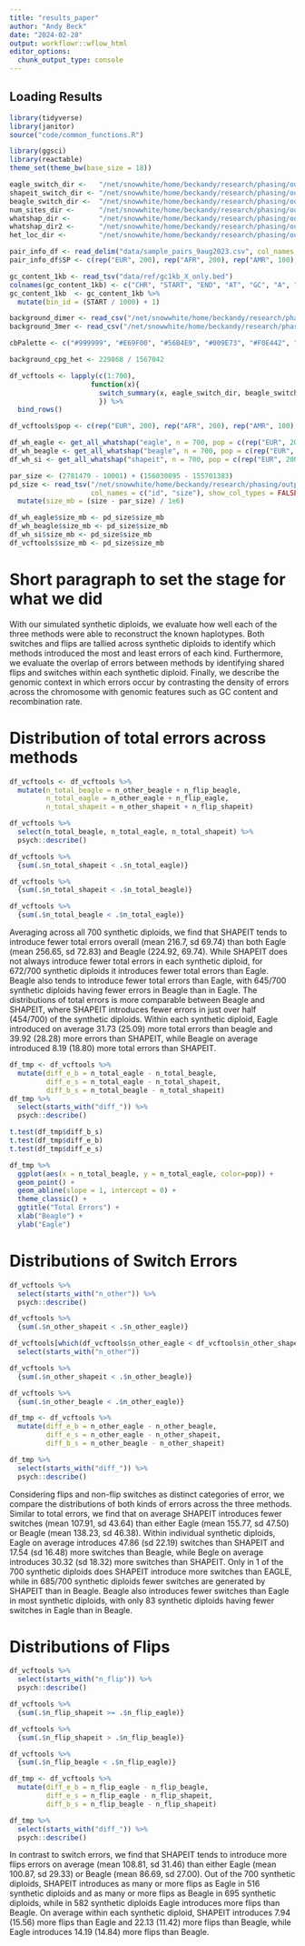 ```yaml
---
title: "results_paper"
author: "Andy Beck"
date: "2024-02-28"
output: workflowr::wflow_html
editor_options:
  chunk_output_type: console
---
```


## Loading Results

```r
library(tidyverse)
library(janitor)
source("code/common_functions.R")

library(ggsci)
library(reactable)
theme_set(theme_bw(base_size = 18))

eagle_switch_dir <-   "/net/snowwhite/home/beckandy/research/phasing/output/final_switch_errors/switch_errors/eagle/annotated/"
shapeit_switch_dir <- "/net/snowwhite/home/beckandy/research/phasing/output/final_switch_errors/switch_errors/shapeit/annotated/"
beagle_switch_dir <-  "/net/snowwhite/home/beckandy/research/phasing/output/final_switch_errors/switch_errors/beagle/annotated/"
num_sites_dir <-      "/net/snowwhite/home/beckandy/research/phasing/output/final_switch_errors/vcf_n_sites/"
whatshap_dir <-       "/net/snowwhite/home/beckandy/research/phasing/output/final_switch_errors/whatshap/"
whatshap_dir2 <-      "/net/snowwhite/home/beckandy/research/phasing/output/final_switch_errors/whatshap/"
het_loc_dir <-        "/net/snowwhite/home/beckandy/research/phasing/output/final_switch_errors/het_loc/"

pair_info_df <- read_delim("data/sample_pairs_9aug2023.csv", col_names = c("POP", "ID1", "ID2"))
pair_info_df$SP <- c(rep("EUR", 200), rep("AFR", 200), rep("AMR", 100), rep("EAS", 100), rep("SAS", 100))

gc_content_1kb <- read_tsv("data/ref/gc1kb_X_only.bed")
colnames(gc_content_1kb) <- c("CHR", "START", "END", "AT", "GC", "A", "C", "G", "T", "TOTAL", "OTHER", "LENGTH")
gc_content_1kb  <- gc_content_1kb %>%
  mutate(bin_id = (START / 1000) + 1)

background_dimer <- read_csv("/net/snowwhite/home/beckandy/research/phasing/output/background_rates/dimer.csv")
background_3mer <- read_csv("/net/snowwhite/home/beckandy/research/phasing/output/background_rates/3mer.csv")

cbPalette <- c("#999999", "#E69F00", "#56B4E9", "#009E73", "#F0E442", "#0072B2", "#D55E00", "#CC79A7")

background_cpg_het <- 229868 / 1567042

df_vcftools <- lapply(c(1:700), 
                    function(x){
                      switch_summary(x, eagle_switch_dir, beagle_switch_dir, shapeit_switch_dir, gc_content_1kb, het_loc_dir)
                      }) %>%
  bind_rows()

df_vcftools$pop <- c(rep("EUR", 200), rep("AFR", 200), rep("AMR", 100), rep("EAS", 100), rep("SAS", 100))

df_wh_eagle <- get_all_whatshap("eagle", n = 700, pop = c(rep("EUR", 200), rep("AFR", 200), rep("AMR", 100), rep("EAS", 100), rep("SAS", 100)))
df_wh_beagle <- get_all_whatshap("beagle", n = 700, pop = c(rep("EUR", 200), rep("AFR", 200), rep("AMR", 100), rep("EAS", 100), rep("SAS", 100)))
df_wh_si <- get_all_whatshap("shapeit", n = 700, pop = c(rep("EUR", 200), rep("AFR", 200), rep("AMR", 100), rep("EAS", 100), rep("SAS", 100)))

par_size <- (2781479 - 10001) + (156030895 - 155701383)
pd_size <- read_tsv("/net/snowwhite/home/beckandy/research/phasing/output/final_switch_errors/het_loc/phased_size.txt",
                    col_names = c("id", "size"), show_col_types = FALSE) %>%
  mutate(size_mb = (size - par_size) / 1e6)

df_wh_eagle$size_mb <- pd_size$size_mb
df_wh_beagle$size_mb <- pd_size$size_mb
df_wh_si$size_mb <- pd_size$size_mb
df_vcftools$size_mb <- pd_size$size_mb
```

# Short paragraph to set the stage for what we did

With our simulated synthetic diploids, we evaluate how well each of the three methods were able to reconstruct the known haplotypes. Both switches and flips are tallied across synthetic diploids to identify which methods introduced the most and least errors of each kind. Furthermore, we evaluate the overlap of errors between methods by identifying shared flips and switches within each synthetic diploid. Finally, we describe the genomic context in which errors occur by contrasting the density of errors across the chromosome with genomic features such as GC content and recombination rate.

# Distribution of total errors across methods

```r
df_vcftools <- df_vcftools %>%
  mutate(n_total_beagle = n_other_beagle + n_flip_beagle,
         n_total_eagle = n_other_eagle + n_flip_eagle,
         n_total_shapeit = n_other_shapeit + n_flip_shapeit) 

df_vcftools %>%
  select(n_total_beagle, n_total_eagle, n_total_shapeit) %>%
  psych::describe()

df_vcftools %>%
  {sum(.$n_total_shapeit < .$n_total_eagle)}

df_vcftools %>%
  {sum(.$n_total_shapeit < .$n_total_beagle)}

df_vcftools %>%
  {sum(.$n_total_beagle < .$n_total_eagle)}
```


Averaging across all 700 synthetic diploids, we find that SHAPEIT tends to introduce fewer total errors overall (mean 216.7, sd 69.74) than both Eagle (mean 256.65, sd 72.83) and Beagle (224.92, 69.74). While SHAPEIT does not always introduce fewer total errors in each synthetic diploid, for 672/700 synthetic diploids it introduces fewer total errors than Eagle. Beagle also tends to introduce fewer total errors than Eagle, with 645/700 synthetic diploids having fewer errors in Beagle than in Eagle. The distributions of total errors is more comparable between Beagle and SHAPEIT, where SHAPEIT introduces fewer errors in just over half (454/700) of the synthetic diploids. Within each synthetic diploid, Eagle introduced on average 31.73 (25.09) more total errors than beagle and 39.92 (28.28) more errors than SHAPEIT, while Beagle on average introduced 8.19 (18.80) more total errors than SHAPEIT.

```r
df_tmp <- df_vcftools %>%
  mutate(diff_e_b = n_total_eagle - n_total_beagle,
         diff_e_s = n_total_eagle - n_total_shapeit,
         diff_b_s = n_total_beagle - n_total_shapeit)
df_tmp %>%
  select(starts_with("diff_")) %>%
  psych::describe()

t.test(df_tmp$diff_b_s)
t.test(df_tmp$diff_e_b)
t.test(df_tmp$diff_e_s)

df_tmp %>%
  ggplot(aes(x = n_total_beagle, y = n_total_eagle, color=pop)) +
  geom_point() +
  geom_abline(slope = 1, intercept = 0) +
  theme_classic() + 
  ggtitle("Total Errors") +
  xlab("Beagle") +
  ylab("Eagle")
```

# Distributions of Switch Errors

```r
df_vcftools %>%
  select(starts_with("n_other")) %>%
  psych::describe()

df_vcftools %>%
  {sum(.$n_other_shapeit < .$n_other_eagle)}

df_vcftools[which(df_vcftools$n_other_eagle < df_vcftools$n_other_shapeit),] %>%
  select(starts_with("n_other"))

df_vcftools %>%
  {sum(.$n_other_shapeit < .$n_other_beagle)}

df_vcftools %>%
  {sum(.$n_other_beagle < .$n_other_eagle)}

df_tmp <- df_vcftools %>%
  mutate(diff_e_b = n_other_eagle - n_other_beagle,
         diff_e_s = n_other_eagle - n_other_shapeit,
         diff_b_s = n_other_beagle - n_other_shapeit)

df_tmp %>%
  select(starts_with("diff_")) %>%
  psych::describe()
```


Considering flips and non-flip switches as distinct categories of error, we compare the distributions of both kinds of errors across the three methods. Similar to total errors, we find that on average SHAPEIT introduces fewer switches (mean 107.91, sd 43.64) than either Eagle (mean 155.77, sd 47.50) or Beagle (mean 138.23, sd 46.38). Within individual synthetic diploids, Eagle on average introduces 47.86 (sd 22.19) switches than SHAPEIT and 17.54 (sd 16.48) more switches than Beagle, while Begle on average introduces 30.32 (sd 18.32) more switches than SHAPEIT. Only in 1 of the 700 synthetic diploids does SHAPEIT introduce more switches than EAGLE, while in 685/700 synthetic diploids fewer switches are generated by SHAPEIT than in Beagle. Beagle also introduces fewer switches than Eagle in most synthetic diploids, with only 83 synthetic diploids having fewer switches in Eagle than in Beagle. 

# Distributions of Flips

```r
df_vcftools %>%
  select(starts_with("n_flip")) %>%
  psych::describe()

df_vcftools %>%
  {sum(.$n_flip_shapeit >= .$n_flip_eagle)}

df_vcftools %>%
  {sum(.$n_flip_shapeit > .$n_flip_beagle)}

df_vcftools %>%
  {sum(.$n_flip_beagle < .$n_flip_eagle)}

df_tmp <- df_vcftools %>%
  mutate(diff_e_b = n_flip_eagle - n_flip_beagle,
         diff_e_s = n_flip_eagle - n_flip_shapeit,
         diff_b_s = n_flip_beagle - n_flip_shapeit)

df_tmp %>%
  select(starts_with("diff_")) %>%
  psych::describe()
```

In contrast to switch errors, we find that SHAPEIT tends to introduce more flips errors on average (mean 108.81, sd 31.46) than either Eagle (mean 100.87, sd 29.33) or Beagle (mean 86.69, sd 27.00). Out of the 700 synthetic diploids, SHAPEIT introduces as many or more flips as Eagle in 516 synthetic diploids and as many or more flips as Beagle in 695 synthetic diploids, while in 582 synthetic diploids Eagle introduces more flips than Beagle. On average within each synthetic diploid, SHAPEIT introduces 7.94 (15.56) more flips than Eagle and 22.13 (11.42) more flips than Beagle, while Eagle introduces 14.19 (14.84) more flips than Beagle.
